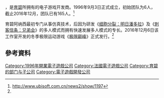 {{refimprove|time=2015-10-08T15:10:50+00:00}}
{{NoteTA
| G1=Games
}}
{{Infobox company
| name = 育碧安纳西
| logo =
| type = 育碧软件的子公司
| genre =
| foundation = 法国安纳西<small>(1996)</small>
| founder =
| location_city = [[安纳西|安纳西]]
| location_country = [[法国|法国]]
| location = 6, rue André Fumex
| locations = <!-- # of locations -->
| key_people = Rebecka Coutaz <small>(工作室總監)</small><br/>Damien Kieken <small>(遊戲導演)</small>
| industry = 电子游戏开发商
| products = 电子游戏
| owner =
| num_employees = 140<ref>https://www.ubisoft.com/en-US/studio/annecy.aspx</ref>
| parent = [[育碧|育碧]]
| divisions =
| subsid =
| caption =
| homepage = [https://www.ubisoftgroup.com/en-US/about_ubisoft/world_presence/studio_annecy.aspx/en Official website]
| footnotes =
| intl =
}}

{{vgname2|育碧安纳西|en=Ubisoft Annecy|前身为'''育碧模拟'''}}，是[[育碧|育碧]]所拥有的电子游戏开发商。1996年9月3日正式成立，初始团队为6人，截止2016年12月，团队已有165人。<ref name="#1">http://www.ubisoft.com.cn/news2/show/1197</ref>

育碧阿纳西最初专门从事仿真技术，后因为研发《[[细胞分裂：明日潘多拉|细胞分裂：明日潘多拉]]》及《[[刺客信条：兄弟会|刺客信条：兄弟会]]》的多人模式而拥有快速发展多人模式的专长。2016年12月6日该工作室开发的冬季极限运动游戏《[[极限巅峰|极限巅峰]]》正式发行。<ref name="#1"/>

== 參考資料 ==
{{reflist}}

{{Ubisoft}}

{{DEFAULTSORT:Ubisoft Annecy}}
[[Category:1996年開業電子遊戲公司|Category:1996年開業電子遊戲公司]]
[[Category:法國電子遊戲公司|Category:法國電子遊戲公司]]
[[Category:育碧的部门与子公司|Category:育碧的部门与子公司]]
[[Category:電子遊戲開發公司|Category:電子遊戲開發公司]]

{{ubisoft-stub}}
{{europe-videogame-company-stub}}